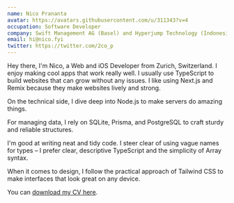 ```yaml
---
name: Nico Prananta
avatar: https://avatars.githubusercontent.com/u/311343?v=4
occupation: Software Developer
company: Swift Management AG (Basel) and Hyperjump Technology (Indonesia)
email: hi@nico.fyi
twitter: https://twitter.com/2co_p
---
```


Hey there, I'm Nico, a Web and iOS Developer from Zurich, Switzerland. I enjoy making cool apps that work really well. I usually use TypeScript to build websites that can grow without any issues. I like using Next.js and Remix because they make websites lively and strong.

On the technical side, I dive deep into Node.js to make servers do amazing things.

For managing data, I rely on SQLite, Prisma, and PostgreSQL to craft sturdy and reliable structures.

I'm good at writing neat and tidy code. I steer clear of using vague names for types – I prefer clear, descriptive TypeScript and the simplicity of Array syntax.

When it comes to design, I follow the practical approach of Tailwind CSS to make interfaces that look great on any device.

You can [download my CV here](/static/resume-nico-april-2024.pdf).
